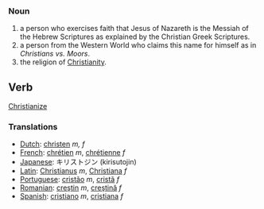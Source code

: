 ===Noun===
# a person who exercises faith that Jesus of Nazareth is the Messiah of the Hebrew Scriptures as explained by the Christian Greek Scriptures.
# a person from the Western World who claims this name for himself as in ''Christians vs. Moors''.
# the religion of [[Christianity]].

== Verb ==

[[Christianize]]

===Translations===
*[[Dutch]]: [[christen]] ''m, f''
*[[French]]: [[chrétien]] ''m'', [[chrétienne]] ''f''
*[[Japanese]]: キリストジン (kirisutojin)
*[[Latin]]: [[Christianus]] ''m'', [[Christiana]] ''f''
*[[Portuguese]]: [[cristão]] ''m'', [[cristã]] ''f''
*[[Romanian]]: [[creştin]] ''m'', [[creştină]] ''f''
*[[Spanish]]: [[cristiano]] ''m'', [[cristiana]] ''f''